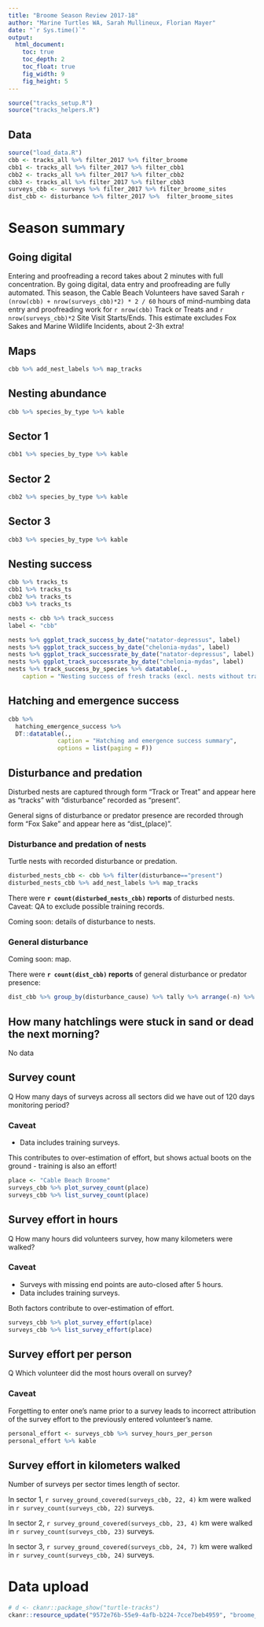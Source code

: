 ```yaml
---
title: "Broome Season Review 2017-18"
author: "Marine Turtles WA, Sarah Mullineux, Florian Mayer"
date: "`r Sys.time()`"
output:
  html_document:
    toc: true
    toc_depth: 2
    toc_float: true
    fig_width: 9
    fig_height: 5
---
```


```r
source("tracks_setup.R")
source("tracks_helpers.R")
```

## Data

```r
source("load_data.R")
cbb <- tracks_all %>% filter_2017 %>% filter_broome
cbb1 <- tracks_all %>% filter_2017 %>% filter_cbb1
cbb2 <- tracks_all %>% filter_2017 %>% filter_cbb2
cbb3 <- tracks_all %>% filter_2017 %>% filter_cbb3
surveys_cbb <- surveys %>% filter_2017 %>% filter_broome_sites
dist_cbb <- disturbance %>% filter_2017 %>%  filter_broome_sites
```

# Season summary

## Going digital
Entering and proofreading a record takes about 2 minutes with full concentration.
By going digital, data entry and proofreading are fully automated.
This season, the Cable Beach Volunteers have saved Sarah 
`r (nrow(cbb) + nrow(surveys_cbb)*2) * 2 / 60` hours of mind-numbing data entry
and proofreading work for `r nrow(cbb)` Track or Treats and 
`r nrow(surveys_cbb)*2` Site Visit Starts/Ends. 
This estimate excludes Fox Sakes and Marine Wildlife Incidents, about 2-3h extra!

## Maps
```r
cbb %>% add_nest_labels %>% map_tracks
```

## Nesting abundance
```r
cbb %>% species_by_type %>% kable
```

## Sector 1
```r
cbb1 %>% species_by_type %>% kable
```

## Sector 2
```r
cbb2 %>% species_by_type %>% kable
```

## Sector 3
```r
cbb3 %>% species_by_type %>% kable
```

## Nesting success 

```r
cbb %>% tracks_ts
cbb1 %>% tracks_ts
cbb2 %>% tracks_ts
cbb3 %>% tracks_ts

nests <- cbb %>% track_success
label <- "cbb"

nests %>% ggplot_track_success_by_date("natator-depressus", label)
nests %>% ggplot_track_success_by_date("chelonia-mydas", label)
nests %>% ggplot_track_successrate_by_date("natator-depressus", label)
nests %>% ggplot_track_successrate_by_date("chelonia-mydas", label)
nests %>% track_success_by_species %>% datatable(., 
    caption = "Nesting success of fresh tracks (excl. nests without tracks and tagging)")
```

## Hatching and emergence success
```r
cbb %>% 
  hatching_emergence_success %>%
  DT::datatable(., 
              caption = "Hatching and emergence success summary",
              options = list(paging = F))
```

## Disturbance and predation
Disturbed nests are captured through form "Track or Treat" and appear here
as "tracks" with "disturbance" recorded as "present".

General signs of disturbance or predator presence are recorded through form 
"Fox Sake" and appear here as "dist_(place)".

### Disturbance and predation of nests
Turtle nests with recorded disturbance or predation.

```r
disturbed_nests_cbb <- cbb %>% filter(disturbance=="present")
disturbed_nests_cbb %>% add_nest_labels %>% map_tracks
```

There were **`r count(disturbed_nests_cbb)` reports** of disturbed nests. Caveat: QA to exclude possible training records.

Coming soon: details of disturbance to nests.

### General disturbance
Coming soon: map.

There were **`r count(dist_cbb)` reports** of general disturbance or predator presence:

```r
dist_cbb %>% group_by(disturbance_cause) %>% tally %>% arrange(-n) %>% kable
```

## How many hatchlings were stuck in sand or dead the next morning?
No data

## Survey count
Q How many days of surveys across all sectors did we have out of 120 days monitoring period?

### Caveat
* Data includes training surveys.

This contributes to over-estimation of effort, but shows actual boots on the 
ground - training is also an effort!

```r
place <- "Cable Beach Broome"
surveys_cbb %>% plot_survey_count(place)
surveys_cbb %>% list_survey_count(place)
```

## Survey effort in hours
Q How many hours did volunteers survey, how many kilometers were walked?

### Caveat
* Surveys with missing end points are auto-closed after 5 hours. 
* Data includes training surveys.

Both factors contribute to over-estimation of effort.

```r
surveys_cbb %>% plot_survey_effort(place)
surveys_cbb %>% list_survey_effort(place)
```

## Survey effort per person
Q Which volunteer did the most hours overall on survey?

### Caveat
Forgetting to enter one's name prior to a survey leads to incorrect attribution
of the survey effort to the previously entered volunteer's name.

```r
personal_effort <- surveys_cbb %>% survey_hours_per_person
personal_effort %>% kable
```

## Survey effort in kilometers walked
Number of surveys per sector times length of sector.

In sector 1, `r survey_ground_covered(surveys_cbb, 22, 4)` km were walked 
in `r survey_count(surveys_cbb, 22)` surveys.

In sector 2, `r survey_ground_covered(surveys_cbb, 23, 4)` km were walked 
in `r survey_count(surveys_cbb, 23)` surveys.

In sector 3, `r survey_ground_covered(surveys_cbb, 24, 7)` km were walked 
in `r survey_count(surveys_cbb, 24)` surveys.

# Data upload

```r
# d <- ckanr::package_show("turtle-tracks")
ckanr::resource_update("9572e76b-55e9-4afb-b224-7cce7beb4959", "broome_2017-18.html")
```
